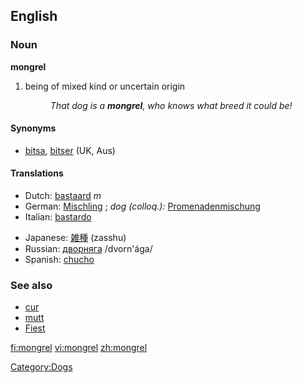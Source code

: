 ==English==

===Noun===
'''mongrel'''

# being of mixed kind or uncertain origin
#: ''That dog is a '''mongrel''', who knows what breed it could be!''

====Synonyms====
*[[bitsa]], [[bitser]] (UK, Aus)

====Translations====
{{top}}
*Dutch: [[bastaard]] ''m''
*German: [[Mischling]] {{m}}; ''dog (colloq.):'' [[Promenadenmischung]] {{f}}
*Italian: [[bastardo]] {{m}}
{{mid}}
*Japanese: [[雑種]] (zasshu)
*Russian: [[дворняга]] /dvorn'ága/ {{f}}
*Spanish: [[chucho]] {{m}}
{{bottom}}

===See also===
*[[cur]]
*[[mutt]]
*[[Fiest]]
[[Category:Dogs]]

[[fi:mongrel]]
[[vi:mongrel]]
[[zh:mongrel]]